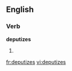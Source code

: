 
==English==

===Verb===
'''deputizes'''

# {{third-person singular of|[[deputize]]}}

[[fr:deputizes]]
[[vi:deputizes]]
